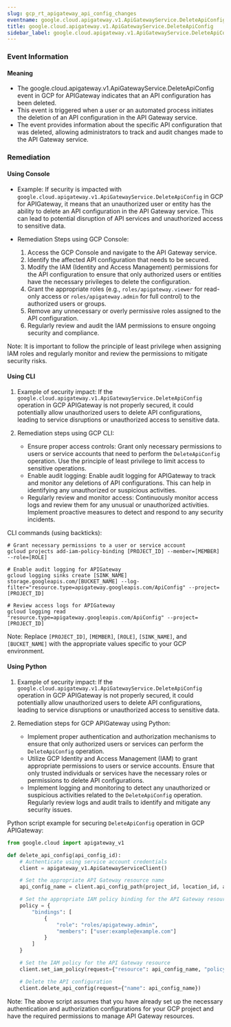 ```yaml
--- 
slug: gcp_rt_apigateway_api_config_changes
eventname: google.cloud.apigateway.v1.ApiGatewayService.DeleteApiConfig
title: google.cloud.apigateway.v1.ApiGatewayService.DeleteApiConfig
sidebar_label: google.cloud.apigateway.v1.ApiGatewayService.DeleteApiConfig
---
```

                       
### Event Information

#### Meaning

- The google.cloud.apigateway.v1.ApiGatewayService.DeleteApiConfig event in GCP for APIGateway indicates that an API configuration has been deleted.
- This event is triggered when a user or an automated process initiates the deletion of an API configuration in the API Gateway service.
- The event provides information about the specific API configuration that was deleted, allowing administrators to track and audit changes made to the API Gateway service.

### Remediation

#### Using Console

- Example: If security is impacted with `google.cloud.apigateway.v1.ApiGatewayService.DeleteApiConfig` in GCP for APIGateway, it means that an unauthorized user or entity has the ability to delete an API configuration in the API Gateway service. This can lead to potential disruption of API services and unauthorized access to sensitive data.

- Remediation Steps using GCP Console:
  1. Access the GCP Console and navigate to the API Gateway service.
  2. Identify the affected API configuration that needs to be secured.
  3. Modify the IAM (Identity and Access Management) permissions for the API configuration to ensure that only authorized users or entities have the necessary privileges to delete the configuration.
  4. Grant the appropriate roles (e.g., `roles/apigateway.viewer` for read-only access or `roles/apigateway.admin` for full control) to the authorized users or groups.
  5. Remove any unnecessary or overly permissive roles assigned to the API configuration.
  6. Regularly review and audit the IAM permissions to ensure ongoing security and compliance.

Note: It is important to follow the principle of least privilege when assigning IAM roles and regularly monitor and review the permissions to mitigate security risks.

#### Using CLI

1. Example of security impact: If the `google.cloud.apigateway.v1.ApiGatewayService.DeleteApiConfig` operation in GCP APIGateway is not properly secured, it could potentially allow unauthorized users to delete API configurations, leading to service disruptions or unauthorized access to sensitive data.

2. Remediation steps using GCP CLI:
   - Ensure proper access controls: Grant only necessary permissions to users or service accounts that need to perform the `DeleteApiConfig` operation. Use the principle of least privilege to limit access to sensitive operations.
   - Enable audit logging: Enable audit logging for APIGateway to track and monitor any deletions of API configurations. This can help in identifying any unauthorized or suspicious activities.
   - Regularly review and monitor access: Continuously monitor access logs and review them for any unusual or unauthorized activities. Implement proactive measures to detect and respond to any security incidents.

CLI commands (using backticks):
```
# Grant necessary permissions to a user or service account
gcloud projects add-iam-policy-binding [PROJECT_ID] --member=[MEMBER] --role=[ROLE]

# Enable audit logging for APIGateway
gcloud logging sinks create [SINK_NAME] storage.googleapis.com/[BUCKET_NAME] --log-filter="resource.type=apigateway.googleapis.com/ApiConfig" --project=[PROJECT_ID]

# Review access logs for APIGateway
gcloud logging read "resource.type=apigateway.googleapis.com/ApiConfig" --project=[PROJECT_ID]
```

Note: Replace `[PROJECT_ID]`, `[MEMBER]`, `[ROLE]`, `[SINK_NAME]`, and `[BUCKET_NAME]` with the appropriate values specific to your GCP environment.

#### Using Python

1. Example of security impact: If the `google.cloud.apigateway.v1.ApiGatewayService.DeleteApiConfig` operation in GCP APIGateway is not properly secured, it could potentially allow unauthorized users to delete API configurations, leading to service disruptions or unauthorized access to sensitive data.

2. Remediation steps for GCP APIGateway using Python:
   - Implement proper authentication and authorization mechanisms to ensure that only authorized users or services can perform the `DeleteApiConfig` operation.
   - Utilize GCP Identity and Access Management (IAM) to grant appropriate permissions to users or service accounts. Ensure that only trusted individuals or services have the necessary roles or permissions to delete API configurations.
   - Implement logging and monitoring to detect any unauthorized or suspicious activities related to the `DeleteApiConfig` operation. Regularly review logs and audit trails to identify and mitigate any security issues.

Python script example for securing `DeleteApiConfig` operation in GCP APIGateway:

```python
from google.cloud import apigateway_v1

def delete_api_config(api_config_id):
    # Authenticate using service account credentials
    client = apigateway_v1.ApiGatewayServiceClient()

    # Set the appropriate API Gateway resource name
    api_config_name = client.api_config_path(project_id, location_id, api_id, api_config_id)

    # Set the appropriate IAM policy binding for the API Gateway resource
    policy = {
        "bindings": [
            {
                "role": "roles/apigateway.admin",
                "members": ["user:example@example.com"]
            }
        ]
    }

    # Set the IAM policy for the API Gateway resource
    client.set_iam_policy(request={"resource": api_config_name, "policy": policy})

    # Delete the API configuration
    client.delete_api_config(request={"name": api_config_name})
```

Note: The above script assumes that you have already set up the necessary authentication and authorization configurations for your GCP project and have the required permissions to manage API Gateway resources.


 
